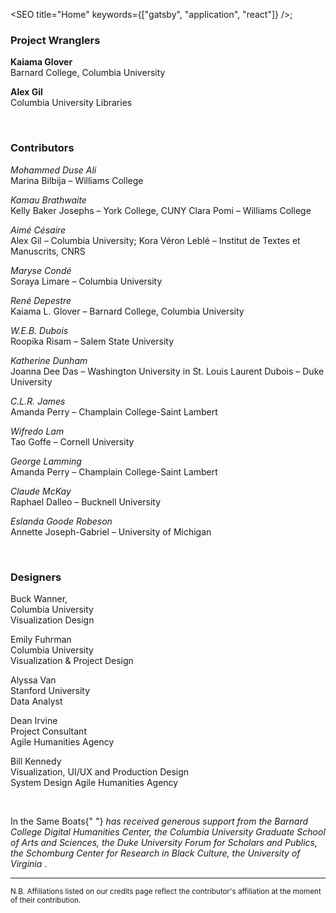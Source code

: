 <SEO title="Home" keywords={["gatsby", "application", "react"]} />;

<h3>Project Wranglers</h3>
<p>
  <strong>Kaiama Glover</strong>
  <br />
  <span class="subject">Barnard College, Columbia University</span>
</p>
<p>
  <strong>Alex Gil</strong>
  <br />
  <span class="subject">Columbia University Libraries</span>
</p>
<br />
<h3 id="contributors">Contributors</h3>
<p>
  <em>Mohammed Duse Ali</em>
  <br />
  Marina Bilbija – Williams College
</p>
<p>
  <em>Kamau Brathwaite</em>
  <br />
  Kelly Baker Josephs – York College, CUNY Clara Pomi – Williams College
</p>
<p>
  <em>Aimé Césaire</em>
  <br />
  Alex Gil – Columbia University; Kora Véron Leblé – Institut de Textes et
  Manuscrits, CNRS
</p>
<p>
  <em>Maryse Condé</em>
  <br />
  Soraya Limare – Columbia University
</p>
<p>
  <em>René Depestre</em>
  <br />
  Kaiama L. Glover – Barnard College, Columbia University
</p>
<p>
  <em>W.E.B. Dubois</em>
  <br />
  Roopika Risam – Salem State University
</p>
<p>
  <em>Katherine Dunham</em>
  <br />
  Joanna Dee Das – Washington University in St. Louis Laurent Dubois – Duke
  University
</p>
<p>
  <em>C.L.R. James</em>
  <br />
  Amanda Perry – Champlain College-Saint Lambert
</p>
<p>
  <em>Wifredo Lam</em>
  <br />
  Tao Goffe – Cornell University
</p>
<p>
  <em>George Lamming</em>
  <br />
  Amanda Perry – Champlain College-Saint Lambert
</p>
<p>
  <em>Claude McKay</em>
  <br />
  Raphael Dalleo – Bucknell University
</p>
<p>
  <em>Eslanda Goode Robeson</em>
  <br />
  Annette Joseph-Gabriel – University of Michigan
</p>
<br />
<h3 id="designers">Designers</h3>
<p>
  Buck Wanner,
  <br />
  Columbia University
  <br />
  Visualization Design
</p>
<p>
  Emily Fuhrman
  <br />
  Columbia University
  <br />
  Visualization &amp; Project Design
</p>
<p>
  Alyssa Van
  <br />
  Stanford University
  <br />
  Data Analyst
</p>
<p>
  Dean Irvine
  <br />
  Project Consultant
  <br />
  Agile Humanities Agency
</p>
<p>
  Bill Kennedy <br />
  Visualization, UI/UX and Production Design
  <br />
  System Design Agile Humanities Agency
</p>
<br />
<p>
  In the Same Boats{" "}
  <em>
    has received generous support from the Barnard College Digital Humanities
    Center, the Columbia University Graduate School of Arts and Sciences, the
    Duke University Forum for Scholars and Publics, the Schomburg Center for
    Research in Black Culture, the University of Virginia
  </em>
  .
</p>
<hr />
<small>
  N.B. Affiliations listed on our credits page reflect the contributor's
  affiliation at the moment of their contribution.
</small>
<br />
